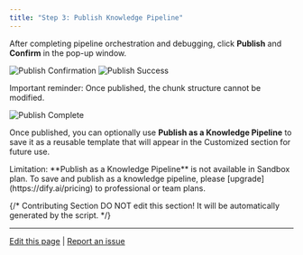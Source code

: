 ```yaml
---
title: "Step 3: Publish Knowledge Pipeline"
---
```


After completing pipeline orchestration and debugging, click **Publish** and **Confirm** in the pop-up window. 

![Publish Confirmation](/images/knowledge-base/create-knowledge-pipeline-12-1.png)
![Publish Success](/images/knowledge-base/create-knowledge-pipeline-12.png)

<Warning>
Important reminder: Once published, the chunk structure cannot be modified.
</Warning>

![Publish Complete](/images/knowledge-base/create-knowledge-pipeline-13.png)

Once published, you can optionally use **Publish as a Knowledge Pipeline** to save it as a reusable template that will appear in the Customized section for future use.

<Warning>
Limitation: **Publish as a Knowledge Pipeline** is not available in Sandbox plan. To save and publish as a knowledge pipeline, please [upgrade](https://dify.ai/pricing) to professional or team plans. 
</Warning>

{/*
Contributing Section
DO NOT edit this section!
It will be automatically generated by the script.
*/}

---

[Edit this page](https://github.com/langgenius/dify-docs/edit/main/en/guides/knowledge-base/knowledge-pipeline/publish-knowledge-pipeline.mdx) | [Report an issue](https://github.com/langgenius/dify-docs/issues/new?template=docs.yml)